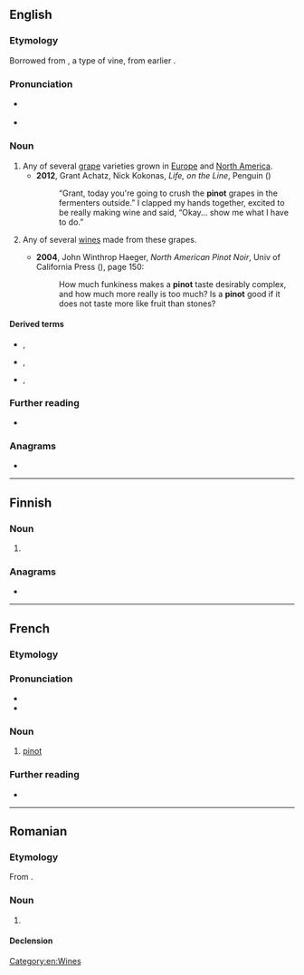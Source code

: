 {{also|Pinot}}
==English==

===Etymology===
Borrowed from {{bor|en|fr|pinot}}, a type of vine, from earlier {{m|fr|pineau}}.

===Pronunciation===
* {{a|US}} {{IPA|en|/ˈpiːnoʊ/|/ˈpinoʊ/}}
* {{rhymes|en|iːnəʊ}}

===Noun===
{{en-noun|~}}

# Any of several [[grape]] varieties grown in [[Europe]] and [[North America]].
#* '''2012''', Grant Achatz, Nick Kokonas, ''Life, on the Line'', Penguin ({{ISBN|9781101560730}})
#*: “Grant, today you're going to crush the '''pinot''' grapes in the fermenters outside.” I clapped my hands together, excited to be really making wine and said, “Okay… show me what I have to do.”
# {{lb|en|by extension}} Any of several [[wine]]s made from these grapes.
#* '''2004''', John Winthrop Haeger, ''North American Pinot Noir'', Univ of California Press ({{ISBN|9780520930940}}), page 150:
#*: How much funkiness makes a '''pinot''' taste desirably complex, and how much more really is too much? Is a '''pinot''' good if it does not taste more like fruit than stones?

====Derived terms====
* {{l|en|pinot blanc}}, {{l|en|pinot bianco}}
* {{l|en|pinot gris}}, {{l|en|pinot grigio}}
* {{l|en|pinot noir}}, {{l|en|pinot nero}}

===Further reading===
* {{pedia|pinot (grape)}}

===Anagrams===
* {{anagrams|en|a=inopt|Pinto|Point|opt in|opt-in|pinto|piton|point|potin}}

[[Category:en:Wines]]

----

==Finnish==

===Noun===
{{head|fi|noun form}}

# {{fi-form of|pino|case=nominative|pl=plural}}

===Anagrams===
* {{anagrams|fi|a=inopt|ponit|potin|topin}}

----

==French==

===Etymology===
{{af|fr|pin|-ot}}

===Pronunciation===
* {{fr-IPA}}
* {{audio|fr|LL-Q150 (fra)-WikiLucas00-pinot.wav|Audio}}

===Noun===
{{fr-noun|m}}

# [[#English|pinot]]

===Further reading===
* {{R:TLFi}}

----

==Romanian==

===Etymology===
From {{bor|ro|fr|pinot}}.

===Noun===
{{ro-noun|n|pinoturi}}

# {{l|en|pinot}}

====Declension====
{{ro-noun-n-uri}}